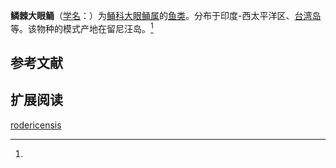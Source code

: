 {{Speciesbox
| name = 鳞棘大眼鲬
| status = 
| status_system = 
| image = 
| genus = Suggrundus
| species = rodericensis
| authority = [[乔治·居维叶|Cuvier]], 1829<ref name='id8582'>{{cite web| url =http://www.bioinfo.cn/db05/BjdwSpecies.php?action=view&id=8582| title =鳞棘大眼鲬| work =中国动物物种编目数据库| publisher =中国科学院微生物研究所| author =中国科学院动物研究所| accessdate =2009-04-16| deadurl =yes| archiveurl =https://web.archive.org/web/20160305082342/http://www.bioinfo.cn/db05/BjdwSpecies.php?action=view&id=8582| archivedate =2016-03-05}}</ref>
}}

'''鳞棘大眼鲬'''（[[学名|学名]]：{{lang|la|''Suggrundus rodericensis''}}）为[[鲬科|鲬科]][[大眼鲬属|大眼鲬属]]的[[鱼类|鱼类]]。分布于印度-西太平洋区、[[台湾岛|台湾岛]]等。该物种的模式产地在留尼汪岛。<ref name='id8582'/>

== 参考文献 ==
{{reflist}}

== 扩展阅读 ==
{{refbegin}}
{{wikispecies-inline|Suggrundus rodericensis|鳞棘大眼鲬}}
{{refend}}
{{Taxonbar|from=Q11173558}}

[[Category:大眼鲬属|rodericensis]]


{{鮋形目小作品}}